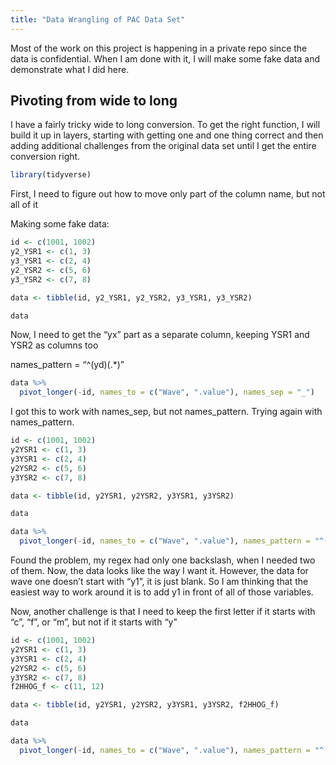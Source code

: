 ```yaml
---
title: "Data Wrangling of PAC Data Set"
---
```


Most of the work on this project is happening in a private repo since the data is confidential. When I am done with it, I will make some fake data and demonstrate what I did here.

## Pivoting from wide to long

I have a fairly tricky wide to long conversion. To get the right function, I will build it up in layers, starting with getting one and one thing correct and then adding additional challenges from the original data set until I get the entire conversion right.

```r
library(tidyverse)
```


First, I need to figure out how to move only part of the column name, but not all of it

Making some fake data:

```r
id <- c(1001, 1002)
y2_YSR1 <- c(1, 3)
y3_YSR1 <- c(2, 4)
y2_YSR2 <- c(5, 6)
y3_YSR2 <- c(7, 8)

data <- tibble(id, y2_YSR1, y2_YSR2, y3_YSR1, y3_YSR2)

data
```

Now, I need to get the "yx" part as a separate column, keeping YSR1 and YSR2 as columns too

names_pattern = "^(yd)(.*)"

```r
data %>%
  pivot_longer(-id, names_to = c("Wave", ".value"), names_sep = "_")
```

I got this to work with names_sep, but not names_pattern. Trying again with names_pattern.

```r
id <- c(1001, 1002)
y2YSR1 <- c(1, 3)
y3YSR1 <- c(2, 4)
y2YSR2 <- c(5, 6)
y3YSR2 <- c(7, 8)

data <- tibble(id, y2YSR1, y2YSR2, y3YSR1, y3YSR2)

data
```

```r
data %>%
  pivot_longer(-id, names_to = c("Wave", ".value"), names_pattern = "^(y\\d)(.*)")
```

Found the problem, my regex had only one backslash, when I needed two of them.
Now, the data looks like the way I want it. However, the data for wave one doesn't start with "y1", it is just blank. So I am thinking that the easiest way to work around it is to add y1 in front of all of those variables.

Now, another challenge is that I need to keep the first letter if it starts with "c", "f", or "m", but not if it starts with "y"

```r
id <- c(1001, 1002)
y2YSR1 <- c(1, 3)
y3YSR1 <- c(2, 4)
y2YSR2 <- c(5, 6)
y3YSR2 <- c(7, 8)
f2HHOG_f <- c(11, 12)

data <- tibble(id, y2YSR1, y2YSR2, y3YSR1, y3YSR2, f2HHOG_f)

data
```


```r
data %>%
  pivot_longer(-id, names_to = c("Wave", ".value"), names_pattern = "^[[:alpha:]](\\d)(.*)(?:_[[:alpha:]])?")
```


